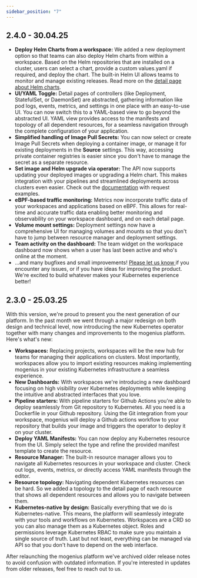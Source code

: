 ```yaml
---
sidebar_position: "7"
---
```


## 2.4.0 - 30.04.25

- **Deploy Helm Charts from a workspace:** We added a new deployment option so that teams can also deploy Helm charts from within a workspace. Based on the Helm repositories that are installed on a cluster, users can select a chart, provide a custom values.yaml if required, and deploy the chart. The built-in Helm UI allows teams to monitor and manage existing releases. Read more on the [detail page about Helm charts](/deploying-applications/helm-charts).
- **UI/YAML Toggle:** Detail pages of controllers (like Deployment, StatefulSet, or DaemonSet) are abstracted, gathering information like pod logs, events, metrics, and settings in one place with an easy-to-use UI. You can now switch this to a YAML-based view to go beyond the abstracted UI. YAML view provides access to the manifests and topology of all dependent resources, for a seamless navigation through the complete configuration of your application.
- **Simplified handling of Image Pull Secrets:** You can now select or create Image Pull Secrets when deploying a container image, or manage it for existing deployments in the **Source** settings. This way, accessing private container registries is easier since you don't have to manage the secret as a separate resource.
- **Set image and Helm upgrade via operator:** The API now supports updating your deployed images or upgrading a Helm chart. This makes integration with your pipelines and streamlined deployments across clusters even easier. Check out the [documentation](/workspaces/mogenius-API) with request examples.
- **eBPF-based traffic monitoring:** Metrics now incorporate traffic data of your workspaces and applications based on eBPF. This allows for real-time and accurate traffic data enabling better monitoring and observability on your workspace dashboard, and on each detail page.
- **Volume mount settings:** Deployment settings now have a comprehensive UI for managing volumes and mounts so that you don't have to jump between resource manager and deployment settings.
- **Team activity on the dashboard:** The team widget on the workspace dashboard now shows when a user has last been active and who's online at the moment.
- ...and many bugfixes and small improvements\! [Please let us know ](/overview/help-and-feedback)if you encounter any issues, or if you have ideas for improving the product. We're excited to build whatever makes your Kubernetes experience better\!

## 2.3.0 - 25.03.25

With this version, we're proud to present you the next generation of our platform. In the past month we went through a major redesign on both design and technical level, now introducing the new Kubernetes operator together with many changes and improvements to the mogenius platform. Here's what's new:

- **Workspaces:** Replacing projects, workspaces will be the new hub for teams for managing their applications on clusters. Most importantly, workspaces allow you to import existing resources making implementing mogenius in your existing Kubernetes infrastructure a seamless experience.
- **New Dashboards:** With workspaces we're introducing a new dashboard focusing on high visibility over Kubernetes deployments while keeping the intuitive and abstracted interfaces that you love.
- **Pipeline starters:** With pipeline starters for Github Actions you're able to deploy seamlessly from Git repository to Kubernetes. All you need is a Dockerfile in your Github repository. Using the Git integration from your workspace, mogenius will deploy a Github actions workflow to your repository that builds your image and triggers the operator to deploy it on your cluster.
- **Deploy YAML Manifests:** You can now deploy any Kubernetes resource from the UI. Simply select the type and refine the provided manifest template to create the resource.
- **Resource Manager:** The built-in resource manager allows you to navigate all Kubernetes resources in your workspace and cluster. Check out logs, events, metrics, or directly access YAML manifests through the editor.
- **Resource topology:** Navigating dependent Kubernetes resources can be hard. So we added a topology to the detail page of each resource that shows all dependent resources and allows you to navigate between them.
- **Kubernetes-native by design:** Basically everything that we do is Kubernetes-native. This means, the platform will seamlessly integrate with your tools and workflows on Kubernetes. Workspaces are a CRD so you can also manage them as a Kubernetes object. Roles and permissions leverage Kubernetes RBAC to make sure you maintain a single source of truth. Last but not least, everything can be managed via API so that you don't have to depend on the web interface.

<Note>
  After relaunching the mogenius platform we've archived older release notes to avoid confusion with outdated information. If you're interested in updates from older releases, feel free to reach out to us.
</Note>

